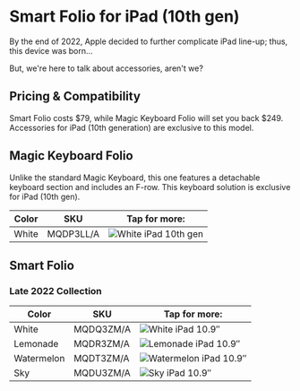 
# Smart Folio for iPad (10th gen)

By the end of 2022, Apple decided to further complicate iPad line-up; thus, this device was born…

But, we're here to talk about accessories, aren't we?

## Pricing & Compatibility

Smart Folio costs \$79, while Magic Keyboard Folio will set you back \$249. Accessories for iPad (10th generation) are exclusive to this model.

## Magic Keyboard Folio

Unlike the standard Magic Keyboard, this one features a detachable keyboard section and includes an F-row. This keyboard solution is exclusive for iPad (10th gen).

| Color | SKU | Tap for more: |
| --- | --- | --- |
| White | MQDP3<wbr/>LL/A | <Link href="/latest-ipad/ipad-10/MQDP3"><img src="https://cloudfront.everycase.org/everypreview/MQDP3.webp" alt="White iPad 10th gen"/></Link> |

## Smart Folio

### Late 2022 Collection

| Color | SKU | Tap for more: |
| --- | --- | --- |
| White | MQDQ3<wbr/>ZM/A | <Link href="/latest-ipad/ipad-10/MQDQ3"><img src="https://cloudfront.everycase.org/everypreview/MQDQ3_AV4.webp" alt="White iPad 10.9″"/></Link> |
| Lemonade | MQDR3<wbr/>ZM/A | <Link href="/latest-ipad/ipad-10/MQDR3"><img src="https://cloudfront.everycase.org/everypreview/MQDR3_AV4.webp" alt="Lemonade iPad 10.9″"/></Link> |
| Watermelon | MQDT3<wbr/>ZM/A | <Link href="/latest-ipad/ipad-10/MQDT3"><img src="https://cloudfront.everycase.org/everypreview/MQDT3_AV4.webp" alt="Watermelon iPad 10.9″"/></Link> |
| Sky | MQDU3<wbr/>ZM/A | <Link href="/latest-ipad/ipad-10/MQDU3"><img src="https://cloudfront.everycase.org/everypreview/MQDU3_AV4.webp" alt="Sky iPad 10.9″"/></Link> |
